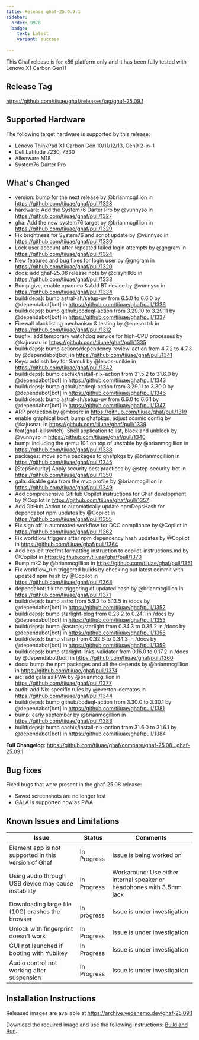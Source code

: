 ```yaml
---
title: Release ghaf-25.0.9.1
sidebar:
  order: 9978
  badge:
    text: Latest
    variant: success
    
---
```


This Ghaf release is for x86 platform only and it has been fully tested with Lenovo X1 Carbon Gen11

## Release Tag

https://github.com/tiiuae/ghaf/releases/tag/ghaf-25.09.1

## Supported Hardware

The following target hardware is supported by this release:

- Lenovo ThinkPad X1 Carbon Gen 10/11/12/13, Gen9 2-in-1
- Dell Latitude 7230, 7330
- Alienware M18
- System76 Darter Pro

## What's Changed

* version: bump for the next release by @brianmcgillion in https://github.com/tiiuae/ghaf/pull/1328
* hardware: Add the System76 Darter Pro by @vunnyso in https://github.com/tiiuae/ghaf/pull/1327
* gha: Add the new system76 target by @brianmcgillion in https://github.com/tiiuae/ghaf/pull/1329
* Fix brightness for System76 and script update by @vunnyso in https://github.com/tiiuae/ghaf/pull/1330
* Lock user account after repeated failed login attempts by @gngram in https://github.com/tiiuae/ghaf/pull/1324
* New features and bug fixes for login user by @gngram in https://github.com/tiiuae/ghaf/pull/1320
* docs: add ghaf-25.08 release note by @clayhill66 in https://github.com/tiiuae/ghaf/pull/1333
* Bump givc, enable xpadneo & Add BT device by @vunnyso in https://github.com/tiiuae/ghaf/pull/1334
* build(deps): bump astral-sh/setup-uv from 6.5.0 to 6.6.0 by @dependabot[bot] in https://github.com/tiiuae/ghaf/pull/1336
* build(deps): bump github/codeql-action from 3.29.10 to 3.29.11 by @dependabot[bot] in https://github.com/tiiuae/ghaf/pull/1337
* Firewall blacklisting mechanism & testing by @enesoztrk in https://github.com/tiiuae/ghaf/pull/1312
* bugfix: add temporary watchdog service for high-CPU processes by @kajusnau in https://github.com/tiiuae/ghaf/pull/1335
* build(deps): bump actions/dependency-review-action from 4.7.2 to 4.7.3 by @dependabot[bot] in https://github.com/tiiuae/ghaf/pull/1341
* Keys: add ssh key for Samuli by @leivos-unikie in https://github.com/tiiuae/ghaf/pull/1342
* build(deps): bump cachix/install-nix-action from 31.5.2 to 31.6.0 by @dependabot[bot] in https://github.com/tiiuae/ghaf/pull/1343
* build(deps): bump github/codeql-action from 3.29.11 to 3.30.0 by @dependabot[bot] in https://github.com/tiiuae/ghaf/pull/1346
* build(deps): bump astral-sh/setup-uv from 6.6.0 to 6.6.1 by @dependabot[bot] in https://github.com/tiiuae/ghaf/pull/1347
* ARP protection by @mbssrc in https://github.com/tiiuae/ghaf/pull/1319
* enable graphical boot, bump ghafpkgs, adjust cosmic config by @kajusnau in https://github.com/tiiuae/ghaf/pull/1339
* feat(ghaf-killswitch): Shell application to list, block and unblock by @vunnyso in https://github.com/tiiuae/ghaf/pull/1340
* bump: including the qemu 10.1 on top of unstable by @brianmcgillion in https://github.com/tiiuae/ghaf/pull/1338
* packages: move some packages to ghafpkgs by @brianmcgillion in https://github.com/tiiuae/ghaf/pull/1345
* [StepSecurity] Apply security best practices by @step-security-bot in https://github.com/tiiuae/ghaf/pull/1350
* gala: disable gala from the mvp profile by @brianmcgillion in https://github.com/tiiuae/ghaf/pull/1349
* Add comprehensive GitHub Copilot instructions for Ghaf development by @Copilot in https://github.com/tiiuae/ghaf/pull/1357
* Add GitHub Action to automatically update npmDepsHash for dependabot npm updates by @Copilot in https://github.com/tiiuae/ghaf/pull/1355
* Fix sign off in automated workflow for DCO compliance by @Copilot in https://github.com/tiiuae/ghaf/pull/1362
* Fix workflow triggers after npm dependency hash updates by @Copilot in https://github.com/tiiuae/ghaf/pull/1364
* Add explicit treefmt formatting instruction to copilot-instructions.md by @Copilot in https://github.com/tiiuae/ghaf/pull/1370
* Bump mk2 by @brianmcgillion in https://github.com/tiiuae/ghaf/pull/1351
* Fix workflow_run triggered builds by checking out latest commit with updated npm hash by @Copilot in https://github.com/tiiuae/ghaf/pull/1368
* dependabot: fix the triggering of updated hash by @brianmcgillion in https://github.com/tiiuae/ghaf/pull/1371
* build(deps): bump astro from 5.9.2 to 5.13.5 in /docs by @dependabot[bot] in https://github.com/tiiuae/ghaf/pull/1352
* build(deps): bump starlight-blog from 0.23.2 to 0.24.1 in /docs by @dependabot[bot] in https://github.com/tiiuae/ghaf/pull/1353
* build(deps): bump @astrojs/starlight from 0.34.3 to 0.35.2 in /docs by @dependabot[bot] in https://github.com/tiiuae/ghaf/pull/1358
* build(deps): bump sharp from 0.32.6 to 0.34.3 in /docs by @dependabot[bot] in https://github.com/tiiuae/ghaf/pull/1359
* build(deps): bump starlight-links-validator from 0.16.0 to 0.17.2 in /docs by @dependabot[bot] in https://github.com/tiiuae/ghaf/pull/1360
* docs: bump the npm packages and all the depends by @brianmcgillion in https://github.com/tiiuae/ghaf/pull/1374
* aic: add gala as PWA by @brianmcgillion in https://github.com/tiiuae/ghaf/pull/1377
* audit: add Nix-specific rules by @everton-dematos in https://github.com/tiiuae/ghaf/pull/1344
* build(deps): bump github/codeql-action from 3.30.0 to 3.30.1 by @dependabot[bot] in https://github.com/tiiuae/ghaf/pull/1381
* bump: early september by @brianmcgillion in https://github.com/tiiuae/ghaf/pull/1383
* build(deps): bump cachix/install-nix-action from 31.6.0 to 31.6.1 by @dependabot[bot] in https://github.com/tiiuae/ghaf/pull/1384


**Full Changelog**: https://github.com/tiiuae/ghaf/compare/ghaf-25.08...ghaf-25.09.1

## Bug fixes

Fixed bugs that were present in the ghaf-25.08 release:

*  Saved screenshots are no longer lost
*  GALA is supported now as PWA

## Known Issues and Limitations

| Issue                                                                                                     | Status      | Comments                                                                   |
| --------------------------------------------------------------------------------------------------------- | ----------- | -------------------------------------------------------------------------- |
| Element app is not supported in this version of Ghaf                                                      | In Progress  | Issue is being worked on                                                                       |                                                                                           |             |                                                                            |
| Using audio through USB device may cause instability | In Progress | Workaround: Use either internal speaker or headphones with 3.5mm jack|
| Downloading large file (10G) crashes the browser                                                          | In progress | Issue is under investigation                                               |                                               
| Unlock with fingerprint doesn't work                            | In Progress                                                       | Issue is under investigation|
| GUI not launched if booting with Yubikey | In Progress | Issue is under investigation |
| Audio control not working after suspension | In Progress | Issue is under investigation |

## Installation Instructions

Released images are available at https://archive.vedenemo.dev/ghaf-25.09.1

Download the required image and use the following instructions: [Build and Run](/ghaf/dev/ref/build_and_run).


